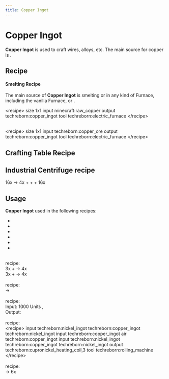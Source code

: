 ```yaml
---
title: Copper Ingot
---
```


<ItemImage file="copper_ingot" alt="Ingots" size="200" />

# Copper Ingot

**Copper Ingot** is used to craft wires, alloys, etc. The main source for copper is <McItem slug="minecraft:Copper_Ore" inline={true}/>.

## Recipe

#### Smelting Recipe

The main source of **Copper Ingot** is smelting <McItem slug="minecraft:Raw_Copper" inline={true}/> or <McItem slug="minecraft:Copper_Ore" inline={true}/> in any kind of Furnace, including the vanilla Furnace, <McItem slug="techreborn:iron_furnace" inline={true}/> or <McItem slug="techreborn:electric_furnace" inline={true}/>.

\<recipe\> size 1x1 input minecraft:raw_copper output techreborn:copper_ingot tool techreborn:electric_furnace \</recipe\>

\
\<recipe\> size 1x1 input techreborn:copper_ore output techreborn:copper_ingot tool techreborn:electric_furnace \</recipe\>

## Crafting Table Recipe
<CraftingTable recipe="input techreborn:copper_nugget techreborn:copper_nugget techreborn:copper_nugget input techreborn:copper_nugget techreborn:copper_nugget techreborn:copper_nugget input techreborn:copper_nugget techreborn:copper_nugget techreborn:copper_nugget output techreborn:copper_ingot"/>

<CraftingTable recipe="input air air air input air techreborn:block_of_copper air input air air air output techreborn:copper_ingot,9"/>

## Industrial Centrifuge recipe

16x <McItem slug="techreborn:lava_cell"/> -\> 4x <McItem slug="techreborn:copper_ingot"/> + <McItem slug="techreborn:electrum_ingot"/> + <McItem slug="techreborn:small_pile_of_tungsten_dust"/> + 16x <McItem slug="techreborn:Empty_Cell"/>

## Usage

**Copper Ingot** used in the following <McItem slug="minecraft:crafting_table"/> recipes:

- <McItem slug="techreborn:copper_cable"/>
- <McItem slug="techreborn:insulated_copper_cable"/>
- <McItem slug="techreborn:LV_transformer"/>
- <McItem slug="techreborn:helium_coolant_cell_360k"/>
- <McItem slug="techreborn:nak_coolant_cell_360k"/>
- <McItem slug="techreborn:copper_nugget"/>

\
<McItem slug="techreborn:alloy_smelter"/> recipe:\
3x<McItem slug="techreborn:copper_ingot"/> + <McItem slug="techreborn:zinc_ingot"/> -\> 4x <McItem slug="techreborn:brass_ingot"/>\
3x<McItem slug="techreborn:copper_ingot"/> + <McItem slug="techreborn:tin_ingot"/> -\> 4x <McItem slug="techreborn:bronze_ingot"/>\
\
<McItem slug="techreborn:compressor"/> recipe:\
<McItem slug="techreborn:copper_ingot"/> -\> <McItem slug="techreborn:copper_plate"/>\
\
<McItem slug="techreborn:industrial_grinder"/> recipe:\
Input: 1000 Units <McItem slug="techreborn:mercury"/>, <McItem slug="techreborn:copper_ingot"/>\
Output: <McItem slug="minecraft:Raw_Copper"/>\
\
<McItem slug="techreborn:rolling_machine"/> recipe:\
\<recipe\> input techreborn:nickel_ingot techreborn:copper_ingot techreborn:nickel_ingot input techreborn:copper_ingot air techreborn:copper_ingot input techreborn:nickel_ingot techreborn:copper_ingot techreborn:nickel_ingot output techreborn:cupronickel_heating_coil,3 tool techreborn:rolling_machine \</recipe\>\
\
<McItem slug="techreborn:wire_mill"/> recipe:\
<McItem slug="techreborn:copper_ingot"/> -\> 6x <McItem slug="techreborn:copper_cable"/>